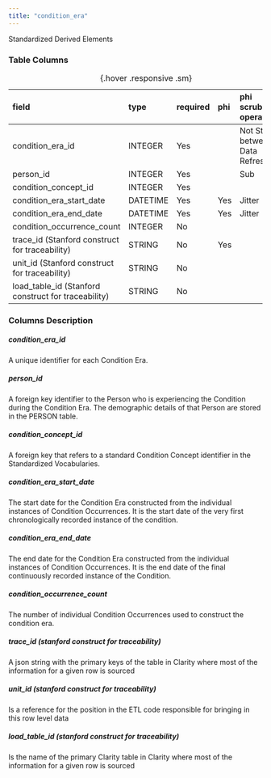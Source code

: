 ```yaml
---
title: "condition_era"
---
```


Standardized Derived Elements

### Table Columns

| field                                               | type     | required   | phi   | phi scrubbing operation   |
|:----------------------------------------------------|:---------|:-----------|:------|:--------------------------|
| condition_era_id                                    | INTEGER  | Yes        |       | Not Stable between Data Refreshes                    |
| person_id                                           | INTEGER  | Yes        |       | Sub                       |
| condition_concept_id                                | INTEGER  | Yes        |       |                        |
| condition_era_start_date                            | DATETIME | Yes        | Yes   | Jitter                    |
| condition_era_end_date                              | DATETIME | Yes        | Yes   | Jitter                    |
| condition_occurrence_count                          | INTEGER  | No         |       |                        |
| trace_id (Stanford construct for traceability)      | STRING   | No         | Yes   |                        |
| unit_id (Stanford construct for traceability)       | STRING   | No         |       |                        |
| load_table_id (Stanford construct for traceability) | STRING   | No         |       |                        |

:  {.hover .responsive .sm}

### Columns Description


##### condition_era_id

A unique identifier for each Condition Era.

##### person_id

A foreign key identifier to the Person who is experiencing the Condition during the Condition Era. The demographic details of that Person are stored in the PERSON table.

##### condition_concept_id

A foreign key that refers to a standard Condition Concept identifier in the Standardized Vocabularies.

##### condition_era_start_date

The start date for the Condition Era constructed from the individual instances of Condition Occurrences. It is the start date of the very first chronologically recorded instance of the condition.

##### condition_era_end_date

The end date for the Condition Era constructed from the individual instances of Condition Occurrences. It is the end date of the final continuously recorded instance of the Condition.

##### condition_occurrence_count

The number of individual Condition Occurrences used to construct the condition era.

##### trace_id (stanford construct for traceability) 

A json string with the primary keys of the table in Clarity where most of the information for a given row is sourced

##### unit_id (stanford construct for traceability) 

Is a reference for the position in the ETL code responsible for bringing in this row level data

##### load_table_id (stanford construct for traceability) 

Is the name of the primary Clarity table in Clarity where most of the information for a given row is sourced
